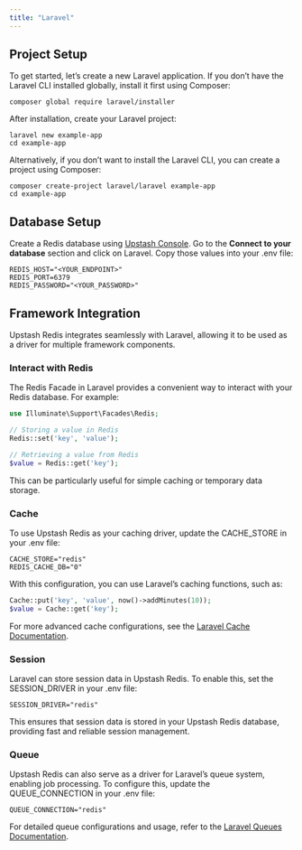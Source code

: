 ```yaml
---
title: "Laravel"
---
```


## Project Setup

To get started, let’s create a new Laravel application. If you don’t have the Laravel CLI installed globally, install it first using Composer:

```shell
composer global require laravel/installer
```

After installation, create your Laravel project:

```shell
laravel new example-app
cd example-app
```

Alternatively, if you don’t want to install the Laravel CLI, you can create a project using Composer:
```shell
composer create-project laravel/laravel example-app
cd example-app
```

## Database Setup

Create a Redis database using [Upstash Console](https://console.upstash.com). Go to the **Connect to your database** section and click on Laravel. Copy those values into your .env file:

```shell .env
REDIS_HOST="<YOUR_ENDPOINT>"
REDIS_PORT=6379
REDIS_PASSWORD="<YOUR_PASSWORD>"
```

## Framework Integration
Upstash Redis integrates seamlessly with Laravel, allowing it to be used as a driver for multiple framework components.

### Interact with Redis

The Redis Facade in Laravel provides a convenient way to interact with your Redis database. For example:

```php
use Illuminate\Support\Facades\Redis;

// Storing a value in Redis
Redis::set('key', 'value');

// Retrieving a value from Redis
$value = Redis::get('key');
```

This can be particularly useful for simple caching or temporary data storage.

### Cache
To use Upstash Redis as your caching driver, update the CACHE_STORE in your .env file:

```shell .env
CACHE_STORE="redis"
REDIS_CACHE_DB="0"
```

With this configuration, you can use Laravel’s caching functions, such as:

```php
Cache::put('key', 'value', now()->addMinutes(10));
$value = Cache::get('key');
```

For more advanced cache configurations, see the [Laravel Cache Documentation](https://laravel.com/docs/cache).

### Session
Laravel can store session data in Upstash Redis. To enable this, set the SESSION_DRIVER in your .env file:

```shell .env
SESSION_DRIVER="redis"
```

This ensures that session data is stored in your Upstash Redis database, providing fast and reliable session management.

### Queue
Upstash Redis can also serve as a driver for Laravel’s queue system, enabling job processing. To configure this, update the QUEUE_CONNECTION in your .env file:

```shell .env
QUEUE_CONNECTION="redis"
```

For detailed queue configurations and usage, refer to the [Laravel Queues Documentation](https://laravel.com/docs/queues).